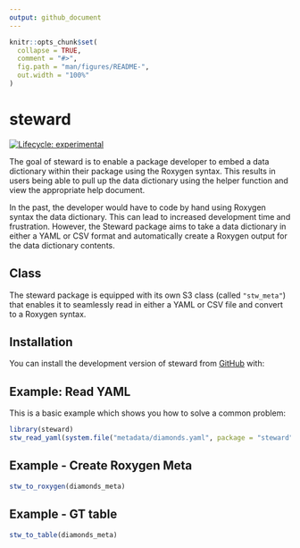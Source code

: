 ```yaml
---
output: github_document
---
```


<!-- README.md is generated from README.Rmd. Please edit that file -->

```r
knitr::opts_chunk$set(
  collapse = TRUE,
  comment = "#>",
  fig.path = "man/figures/README-",
  out.width = "100%"
)
```
# steward

<!-- badges: start -->
[![Lifecycle: experimental](https://img.shields.io/badge/lifecycle-experimental-orange.svg)](https://www.tidyverse.org/lifecycle/#experimental)
<!-- badges: end -->

The goal of steward is to enable a package developer to embed a data dictionary within their package using the Roxygen syntax.  This results in users being able to pull up the data dictionary using the helper function and view the appropriate help document.

In the past, the developer would have to code by hand using Roxygen syntax the data dictionary. This can lead to increased development time and frustration. However, the Steward package aims to take a data dictionary in either a YAML or CSV format and automatically create a Roxygen output for the data dictionary contents.

## Class
The steward package is equipped with its own S3 class (called `"stw_meta"`) that enables it to seamlessly read in either a YAML or CSV file and convert to a Roxygen syntax.

## Installation

You can install the development version of steward from [GitHub](https://github.com/uncoast-unconf/steward) with:

## Example: Read YAML

This is a basic example which shows you how to solve a common problem:

```r
library(steward)
stw_read_yaml(system.file("metadata/diamonds.yaml", package = "steward"))
```

## Example - Create Roxygen Meta

```r

stw_to_roxygen(diamonds_meta)
```

## Example - GT table

```r
stw_to_table(diamonds_meta)
```

